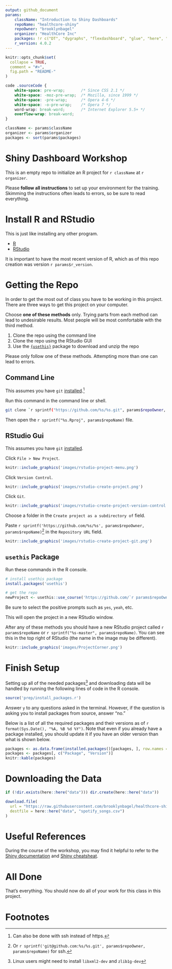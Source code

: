 ```yaml
---
output: github_document
params:
    className: "Introduction to Shiny Dashboards"
    repoName: "healthcore-shiny"
    repoOwner: "brooklynbagel"
    organizer: "HealthCore Inc"
    packages: !r c("DT", "dygraphs", "flexdashboard", "glue", "here", "highcharter", "htmltools", "httr", "jsonlite", "leaflet", "plotly", "prettydoc", "rmarkdown", "rsconnect", "sass", "shiny", "shinyalert", "shinycssloaders", "shinydashboard", "shinyjs", "shinytest", "shinyloadtest", "shinythemes", "tidyverse", "timevis")
    r_version: 4.0.2
---
```


<!-- README.md is generated from README.Rmd. Please edit that file -->

```r
knitr::opts_chunk$set(
  collapse = TRUE,
  comment = "#>",
  fig.path = "README-"
)
```

```css
code .sourceCode {
    white-space: pre-wrap;       /* Since CSS 2.1 */
    white-space: -moz-pre-wrap;  /* Mozilla, since 1999 */
    white-space: -pre-wrap;      /* Opera 4-6 */
    white-space: -o-pre-wrap;    /* Opera 7 */
    word-wrap: break-word;       /* Internet Explorer 5.5+ */
    overflow-wrap: break-word;
}
```


```r
className <- params$className
organizer <- params$organizer
packages <- sort(params$packages)
```

# Shiny Dashboard Workshop

This is an empty repo to initialize an R project for `r className` at `r organizer`.

Please __follow all instructions__ to set up your environment for the training. Skimming the instructions often leads to errors, so be sure to read everything.

# Install R and RStudio

This is just like installing any other program.

- [R](https://cloud.r-project.org/)
- [RStudio](https://www.rstudio.com/products/rstudio/download/#download)

It is important to have the most recent version of R, which as of this repo creation was version `r params$r_version`.

# Getting the Repo

In order to get the most out of class you have to be working in this project. There are three ways to get this project on your computer.

Choose __one of these methods__ only. Trying parts from each method can lead to undesirable results. Most people will be most comfortable with the third method.

1. Clone the repo using the command line
1. Clone the repo using the RStudio GUI
1. Use the [`{usethis}`](https://usethis.r-lib.org) package to download and unzip the repo

Please only follow one of these methods. Attempting more than one can lead to errors.

## Command Line

This assumes you have `git` [installed](https://git-scm.com/book/en/v2/Getting-Started-Installing-Git).^[Can also be done with ssh instead of https.]

Run this command in the command line or shell.

```sh
git clone `r sprintf("https://github.com/%s/%s.git", params$repoOwner, params$repoName)`
```

Then open the ``r sprintf("%s.Rproj", params$repoName)`` file.

## RStudio Gui

This assumes you have `git` [installed](https://git-scm.com/book/en/v2/Getting-Started-Installing-Git).

Click `File > New Project`.

```r
knitr::include_graphics('images/rstudio-project-menu.png')
```

Click `Version Control`.

```r
knitr::include_graphics('images/rstudio-create-project.png')
```

Click `Git`.

```r
knitr::include_graphics('images/rstudio-create-project-version-control.png')
```

Choose a folder in the `Create project as a subdirectory of` field.

Paste ``r sprintf('https://github.com/%s/%s', params$repoOwner, params$repoName)``^[Or ``r sprintf('git@github.com:%s/%s.git', params$repoOwner, params$repoName)`` for ssh.] in the `Repository URL` field.

```r
knitr::include_graphics('images/rstudio-create-project-git.png')
```

## `usethis` Package

Run these commands in the R console.

```r
# install usethis package
install.packages('usethis')

# get the repo
newProject <- usethis::use_course('https://github.com/`r params$repoOwner`/`r params$repoName`/archive/master.zip')
```

Be sure to select the positive prompts such as `yes`, `yeah`, etc.

This will open the project in a new RStudio window.

After any of these methods you should have a new RStudio project called ``r params$repoName`` or ``r sprintf("%s-master", params$repoName)``. You can see this in the top right of RStudio (the name in the image may be different).

```r
knitr::include_graphics('images/ProjectCorner.png')
```

# Finish Setup

Setting up all of the needed packages^[Linux users might need to install `libxml2-dev` and `zlib1g-dev`] and downloading data will be handled by running the following lines of code in the R console.

```r
source('prep/install_packages.r')
```

Answer `y` to any questions asked in the terminal. However, if the question is asking you to install packages from source, answer "no."

Below is a list of all the required packages and their versions as of `r format(Sys.Date(), "%A, %B %d %Y")`. Note that even if you already have a package installed, you should update it if you have an older version than what is shown below.

```r
packages <- as.data.frame(installed.packages()[packages, ], row.names = FALSE)
packages <- packages[, c("Package", "Version")]
knitr::kable(packages)
```

# Downloading the Data

```r
if (!dir.exists(here::here("data"))) dir.create(here::here("data"))

download.file(
  url = "https://raw.githubusercontent.com/brooklynbagel/healthcore-shiny/master/data/spotify_songs.csv",
  destfile = here::here("data", "spotify_songs.csv")
)
```


# Useful References

During the course of the workshop, you may find it helpful to refer to the [Shiny documentation](https://shiny.rstudio.com/reference/shiny/1.5.0/) and [Shiny cheatsheat](https://raw.githubusercontent.com/rstudio/cheatsheets/master/shiny.pdf).

# All Done

That's everything. You should now do all of your work for this class in this project.

# Footnotes
